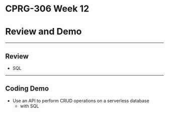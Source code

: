 # CPRG-306 Week 12

# Review and Demo

---

## Review

- SQL

---

## Coding Demo

- Use an API to perform CRUD operations on a serverless database
  - with SQL

